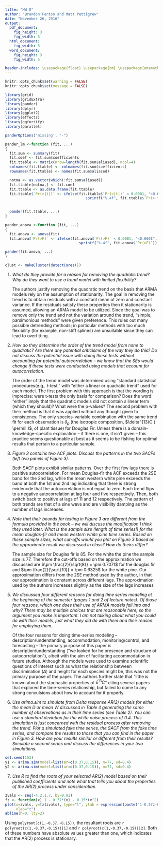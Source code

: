 ```yaml
---
title: "HW 8"
author: "Brandon Fenton and Matt Pettigrew"
date: "November 26, 2016"
output:
  pdf_document:
    fig_height: 3
    fig_width: 5
  html_document:
    fig_width: 5
  word_document:
    fig_height: 3
    fig_width: 5

header-includes: \usepackage{float} \usepackage{bm} \usepackage{amsmath} \usepackage{amssymb} \usepackage{microtype} \usepackage{wasysym}
---
```


```r
knitr::opts_chunk$set(warning = FALSE)
knitr::opts_chunk$set(message = FALSE)

library(grid)
library(gridExtra)
library(pander)
library(dplyr)
library(ggplot2)
library(effects)
library(ggfortify)
library(parallel)

panderOptions('missing', "-")

pander_lm <-function (fit, ...)
{
  fit.sum <- summary(fit)
  fit.coef <- fit.sum$coefficients
  fit.ttable <- matrix(nrow=length(fit.sum$aliased), ncol=4)
  colnames(fit.ttable) <- colnames(fit.sum$coefficients)
  rownames(fit.ttable) <- names(fit.sum$aliased)

  notna <- as.vector(which(!fit.sum$aliased))
  fit.ttable[notna,] <- fit.coef
  fit.ttable <- as.data.frame(fit.ttable)
  fit.ttable$`Pr(>|t|)` <- ifelse(fit.ttable$`Pr(>|t|)` < 0.0001, "<0.0001",
                                     sprintf("%.4f", fit.ttable$`Pr(>|t|)`))
  

  pander(fit.ttable, ...)
}

pander_anova <-function (fit, ...)
{
  fit.anova <- anova(fit)
  fit.anova$`Pr(>F)` <- ifelse(fit.anova$`Pr(>F)` < 0.0001, "<0.0001",
                                  sprintf("%.4f", fit.anova$`Pr(>F)`))

pander(fit.anova, ...)
}

clust <- makeCluster(detectCores())

```

1) _What do they provide for a reason for removing the quadratic trend? Why do they want to use a trend model with limited flexibility?_

    The authors justify removing the quadratic trend on the basis that ARMA models rely on the assumption of stationarity.  The goal in removing the trend is to obtain residuals with a constant mean of zero and constant variance.  If the residuals satisfy these properties then it stationarity is assumed, allowing an ARMA model to be utilized.  Since the goal was to remove only the trend and not the variation around the trend, "simple, parsimonious methods" were given preference.  This rules out many possible detrending methods; in particular methods with too much flexibility (for example, non-stiff splines) are unsuitable since they can lead to overfitting.
    
2) _How do they determine the order of the trend model from none to quadratic? Are there any potential criticisms of the way they do this? Do not discuss the potential issue with doing these tests without accounting for potential autocorrelation – we know that the SEs would change if these tests were conducted using models that account for autocorrelation._

    The order of the trend model was determined using "standard statistical procedures(e.g., _t_-test," with "either a linear or quadratic trend" used for each model.  The first problem with this approach is that the wording is imprecise: were t-tests the only basis for comparison?  Does the word "either" imply that the quadratic models did not contain a linear term (which they should)?  What were the p-values?
    The second problem with their method is that it was applied without any thought given to consistency.  The only species-variable combination with the same trend fit for each observation is $\delta_p$ (the isotropic composition, $\delta^{13}C ( \permil )$, of plant tissue) for Douglas Fir.  Unless there is a domain-knowledge-specific explanation  -- if there is one, it isn't given -- this practice seems questionable at best as it seems to be fishing for optimal results that pertain to a particular sample.

3) _Figure 3 contains two ACF plots. Discuss the patterns in the two SACFs (left two panels of Figure 3)._ 

    Both SACF plots exhibit similar patterns.  Over the first few lags there is positive autocorrelation.  For mean Douglas-fir the ACF exceeds the 2SE band for the 2nd lag, while the mean western white pine exceeds the band at both the 1st and 2nd lag indicating that there is strong evidencde that the autocorrelation is not equal to zero.  Each trend flips to a negative autocorrelation at lag four and five respectively.  Then, both switch back to positive at lags of 11 and 12 respectively.  The pattern of both trends are that of a sine wave and are visibility damping as the number of lags increases.

4) _Note that their bounds for testing in Figure 3 are different from the formula provided in the book – we will discuss the modification I think they used later. What is the sample size (length of time series!) for the mean douglas-fir and mean western white pine time series. Based on these sample sizes, what cut-offs would you plot on Figure 3 based on the approximate result we discussed in class? How do theirs differ?_

    The sample size for Douglas fir is 85.  For the white the pine the sample size is 77.  Therefore the cut-offs based on the approximation we discussed are $\pm \frac{2}{\sqrt{8}} = \pm 0.7071$ for the douglas fir and $\pm \frac{2}{\sqrt{10}} = \pm 0.6325$ for the white pine.  Our approximation differs from the 2SE method used by the author, in that our approximation is constant across different lags.  The approximation used by the authors increases slightly as the size of the lags increases

5) _We discussed four different reasons for doing time series modeling at the beginning of the semester (pages 1 and 2 of lecture notes). Of those four reasons, which one does their use of ARMA models fall into and why? There may be multiple choices that are reasonable here, so the argument you make is important. I am not talking about what you could do with their models, just what they did do with them and their reason for employing them._

    Of the four reasons for doing time-series modeling -- description/understanding, accommodation, monitoring/control, and forecasting -- the primary purpose of this paper is description/understanding ("we looked for he presence and structure of autocorrelation"), albeit with the aim of facilitating accommodation in future studies.  Although the models were used to examine scientific questions of interest such as what the relationship between discrimination ($\Delta$) and height for each species might be, this was not the primary purpose of the paper.  The authors further state that "little is known about the stochastic properties of $\delta^{13}C$" citing several papers that explored the time-series relationship, but failed to come to any strong conculsions about how to account for it properly.  

6) _Use arima.sim to simulate from Delta response AR(2) models for either the mean D or mean W discussed in Table 4 generating the same number of observations as in their time series (see Table 2). You can use a standard deviation for the white noise process of 0.4. This simulation is just concerned with the residual process after removing the trend. Plot a simulated fake time series, the SACF from the fake time series, and compare the results to those that you can find in the paper in Figure 3. How are your results similar or different from their results? Simulate a second series and discuss the differences in your two simulations._

```r
set.seed(153)
y1 <- arima.sim(model=list(ar=c(0.37,0.15)), n=77, sd=0.4)
y2 <- arima.sim(model=list(ar=c(0.37,0.15)), n=77, sd=0.4)
```

7) _Use R to find the roots of your selected AR(2) model based on their published coefficients and note what that tells you about the properties of the AR(2) process under consideration._

```r
zvals <- seq(-4.2,1.7, by=0.01)
fz <- function(x) 1 - 0.37*(x) - 0.15*(x^2)
plot(x=zvals, y=fz(zvals), type="l", ylab = expression(paste("1-0.37z-0.15",z^2)),
     xlab="z")
abline(h=0, lty=2)
```

Using `polyroot(c(1,-0.37,-0.15))`, the resultant roots are `r polyroot(c(1,-0.37,-0.15))[1]` and `r polyroot(c(1,-0.37,-0.15))[2]`.  Both of these numbers have absolute values greater than one, which indicates that the AR(2) process is stationary.
